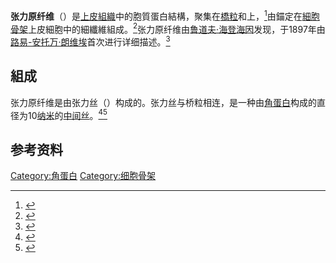 '''张力原纤维'''（{{lang-en|tonofibril}}）是[[上皮組織|上皮組織]]中的胞質蛋白結構，聚集在[[橋粒|橋粒]]和{{tsl|en|hemidesmosomes|半桥粒}}上，<ref name=":0">{{DorlandsDict|eight/000109361|tonofibril}}</ref>由錨定在[[細胞骨架|細胞骨架]]上皮細胞中的細纖維組成。<ref name=":1">{{Cite journal|title=Filaggrin in the frontline: role in skin barrier function and disease|last=Sandilands|first=Aileen|last2=Sutherland|first2=Calum|date=2009-05-01|journal=J Cell Sci|issue=9|doi=10.1242/jcs.033969|volume=122|pages=1285–1294|issn=0021-9533|pmc=2721001|pmid=19386895|last3=Irvine|first3=Alan D.|last4=McLean|first4=W. H. Irwin}}</ref>张力原纤维由[[鲁道夫·海登海因|鲁道夫·海登海因]]发现，于1897年由[[路易-安托万·朗维埃|路易-安托万·朗维埃]]首次进行详细描述。<ref>{{Cite journal|title=The Tonofibrils of the Human Epidermis1|url=http://www.nature.com/jid/journal/v29/n5/full/jid1957108a.html#tlnote1|last=Charles|first=Arwyn|last2=Smiddy|first2=F. G.|date=1957-09-01|journal=Journal of Investigative Dermatology|issue=5|doi=10.1038/jid.1957.108|volume=29|pages=327–338|issn=0022-202X|pmid=13502588|access-date=2020-12-04|archive-date=2016-01-22|archive-url=https://web.archive.org/web/20160122133524/http://www.nature.com/jid/journal/v29/n5/full/jid1957108a.html#tlnote1|dead-url=no}}</ref>

== 組成 ==
张力原纤维是由张力丝（{{lang-en|tonofilament}}）构成的。张力丝与桥粒相连，是一种由[[角蛋白|角蛋白]]构成的直径为10[[纳米|纳米]]的[[中间纤维|中间丝]]。<ref>{{Cite book|url=https://www.worldcat.org/title/xi-bao-sheng-wu-xue-ming-ci-2009-chinese-terms-in-cell-biology/oclc/500845140&referer=brief_results|publisher=科学出版社|date=2009|location=北京|isbn=978-7-03-024924-1|oclc=500845140|language=zh|title=细胞生物学名词}}</ref><ref>{{Cite book|url=https://www.worldcat.org/title/zu-zhi-xue-yu-pei-tai-xue-ming-ci-chinese-terms-in-histology-and-embryology-2014/oclc/1102566470&referer=brief_results|date=2014|isbn=978-7-03-040573-9|oclc=1102566470|language=zh|last=人体解剖学与组织胚胎学名词审定委员会|title=组织学与胚胎学名词}}</ref>

== 参考资料 ==
{{Reflist}}

{{纤维状蛋白质}}
{{Cytoskeletal Proteins}}
{{Epithelial tissue}}

[[Category:角蛋白|Category:角蛋白]]
[[Category:细胞骨架|Category:细胞骨架]]